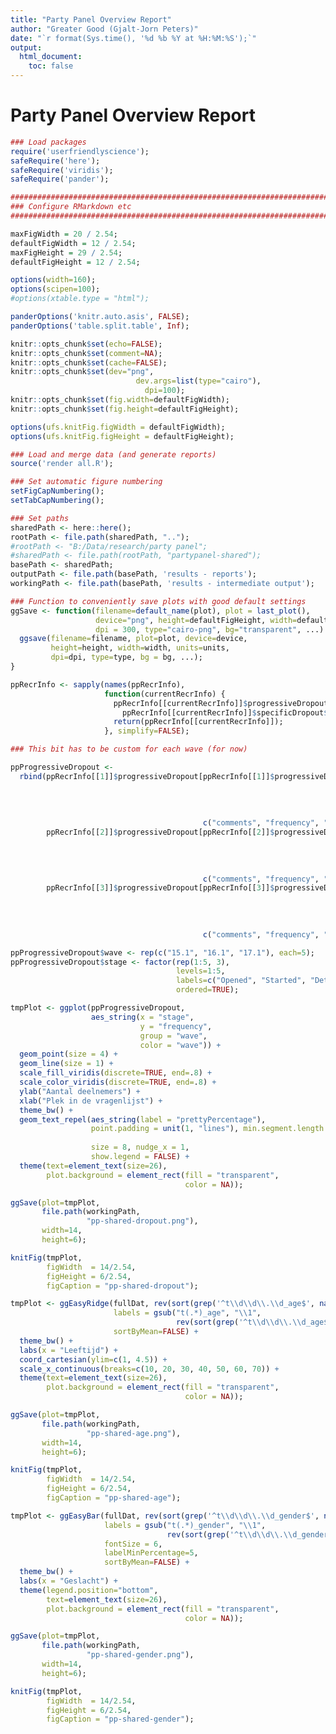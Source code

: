 ```yaml
---
title: "Party Panel Overview Report"
author: "Greater Good (Gjalt-Jorn Peters)"
date: "`r format(Sys.time(), '%d %b %Y at %H:%M:%S');`"
output:
  html_document:
    toc: false
---
```


Party Panel Overview Report {.tabset}
====================================

<!--------------------------------------------------------------------->
<!--------------------------------------------------------------------->
<!--------------------------------------------------------------------->
<!--------------------------------------------------------------------->

```r
### Load packages
require('userfriendlyscience');
safeRequire('here');
safeRequire('viridis');
safeRequire('pander');

###########################################################################
### Configure RMarkdown etc
###########################################################################

maxFigWidth = 20 / 2.54;
defaultFigWidth = 12 / 2.54;
maxFigHeight = 29 / 2.54;
defaultFigHeight = 12 / 2.54;

options(width=160);
options(scipen=100);
#options(xtable.type = "html");

panderOptions('knitr.auto.asis', FALSE);
panderOptions('table.split.table', Inf);

knitr::opts_chunk$set(echo=FALSE);
knitr::opts_chunk$set(comment=NA);
knitr::opts_chunk$set(cache=FALSE);
knitr::opts_chunk$set(dev="png",
		  		            dev.args=list(type="cairo"),
			    	          dpi=100);
knitr::opts_chunk$set(fig.width=defaultFigWidth);
knitr::opts_chunk$set(fig.height=defaultFigHeight);

options(ufs.knitFig.figWidth = defaultFigWidth);
options(ufs.knitFig.figHeight = defaultFigHeight);

### Load and merge data (and generate reports)
source('render all.R');

### Set automatic figure numbering
setFigCapNumbering();
setTabCapNumbering();

### Set paths
sharedPath <- here::here();
rootPath <- file.path(sharedPath, "..");
#rootPath <- "B:/Data/research/party panel";
#sharedPath <- file.path(rootPath, "partypanel-shared");
basePath <- sharedPath;
outputPath <- file.path(basePath, 'results - reports');
workingPath <- file.path(basePath, 'results - intermediate output');

### Function to conveniently save plots with good default settings
ggSave <- function(filename=default_name(plot), plot = last_plot(),
                   device="png", height=defaultFigHeight, width=defaultFigWidth, units="in",
                   dpi = 300, type="cairo-png", bg="transparent", ...) {
  ggsave(filename=filename, plot=plot, device=device,
         height=height, width=width, units=units,
         dpi=dpi, type=type, bg = bg, ...);
}

```

```r

ppRecrInfo <- sapply(names(ppRecrInfo),
                     function(currentRecrInfo) {
                       ppRecrInfo[[currentRecrInfo]]$progressiveDropout$comments <-
                         ppRecrInfo[[currentRecrInfo]]$specificDropout$comments[-nrow(ppRecrInfo[[currentRecrInfo]]$specificDropout)];
                       return(ppRecrInfo[[currentRecrInfo]]);
                     }, simplify=FALSE);

### This bit has to be custom for each wave (for now)

ppProgressiveDropout <-
  rbind(ppRecrInfo[[1]]$progressiveDropout[ppRecrInfo[[1]]$progressiveDropout$comments %in% c("intro",
                                                                                              "partyhabits",
                                                                                              "strngXTC_general",
                                                                                              "demographics",
                                                                                              "ending"),
                                           c("comments", "frequency", "prettyPercentage")],
        ppRecrInfo[[2]]$progressiveDropout[ppRecrInfo[[2]]$progressiveDropout$comments %in% c("intro",
                                                                                              "partyBehavior",
                                                                                              "faFriendGeneric",
                                                                                              "demographics",
                                                                                              "ending"),
                                           c("comments", "frequency", "prettyPercentage")],
        ppRecrInfo[[3]]$progressiveDropout[ppRecrInfo[[3]]$progressiveDropout$comments %in% c("intro",
                                                                                              "partyBehavior",
                                                                                              "epGeneral",
                                                                                              "demographics",
                                                                                              "ending"),
                                           c("comments", "frequency", "prettyPercentage")]);

ppProgressiveDropout$wave <- rep(c("15.1", "16.1", "17.1"), each=5);
ppProgressiveDropout$stage <- factor(rep(1:5, 3),
                                     levels=1:5,
                                     labels=c("Opened", "Started", "Determinants", "Demographic", "Finished"),
                                     ordered=TRUE);

tmpPlot <- ggplot(ppProgressiveDropout, 
                  aes_string(x = "stage",
                             y = "frequency",
                             group = "wave",
                             color = "wave")) +
  geom_point(size = 4) + 
  geom_line(size = 1) +
  scale_fill_viridis(discrete=TRUE, end=.8) +
  scale_color_viridis(discrete=TRUE, end=.8) +
  ylab("Aantal deelnemers") + 
  xlab("Plek in de vragenlijst") +
  theme_bw() +
  geom_text_repel(aes_string(label = "prettyPercentage"), 
                  point.padding = unit(1, "lines"), min.segment.length = unit(0.05, 
                                                                              "lines"),
                  size = 8, nudge_x = 1,
                  show.legend = FALSE) +
  theme(text=element_text(size=26),
        plot.background = element_rect(fill = "transparent",
                                       color = NA));

ggSave(plot=tmpPlot,
       file.path(workingPath,
                 "pp-shared-dropout.png"),
       width=14,
       height=6);

knitFig(tmpPlot,
        figWidth  = 14/2.54,
        figHeight = 6/2.54,
        figCaption = "pp-shared-dropout");

```

```r

tmpPlot <- ggEasyRidge(fullDat, rev(sort(grep('^t\\d\\d\\.\\d_age$', names(fullDat), value=TRUE))),
                       labels = gsub("t(.*)_age", "\\1",
                                     rev(sort(grep('^t\\d\\d\\.\\d_age$', names(fullDat), value=TRUE)))),
                       sortByMean=FALSE) +
  theme_bw() +
  labs(x = "Leeftijd") +
  coord_cartesian(ylim=c(1, 4.5)) +
  scale_x_continuous(breaks=c(10, 20, 30, 40, 50, 60, 70)) +
  theme(text=element_text(size=26),
        plot.background = element_rect(fill = "transparent",
                                       color = NA));

ggSave(plot=tmpPlot,
       file.path(workingPath,
                 "pp-shared-age.png"),
       width=14,
       height=6);

knitFig(tmpPlot,
        figWidth  = 14/2.54,
        figHeight = 6/2.54,
        figCaption = "pp-shared-age");

```


```r

tmpPlot <- ggEasyBar(fullDat, rev(sort(grep('^t\\d\\d\\.\\d_gender$', names(fullDat), value=TRUE))),
                     labels = gsub("t(.*)_gender", "\\1",
                                   rev(sort(grep('^t\\d\\d\\.\\d_gender$', names(fullDat), value=TRUE)))),
                     fontSize = 6,
                     labelMinPercentage=5,
                     sortByMean=FALSE) +
  theme_bw() +
  labs(x = "Geslacht") +
  theme(legend.position="bottom",
        text=element_text(size=26),
        plot.background = element_rect(fill = "transparent",
                                       color = NA));

ggSave(plot=tmpPlot,
       file.path(workingPath,
                 "pp-shared-gender.png"),
       width=14,
       height=6);

knitFig(tmpPlot,
        figWidth  = 14/2.54,
        figHeight = 6/2.54,
        figCaption = "pp-shared-gender");

```

